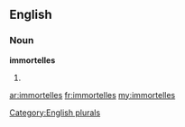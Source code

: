 ==English==

===Noun===
'''immortelles'''

# {{plural of|[[immortelle]]}}

[[Category:English plurals]]

[[ar:immortelles]]
[[fr:immortelles]]
[[my:immortelles]]